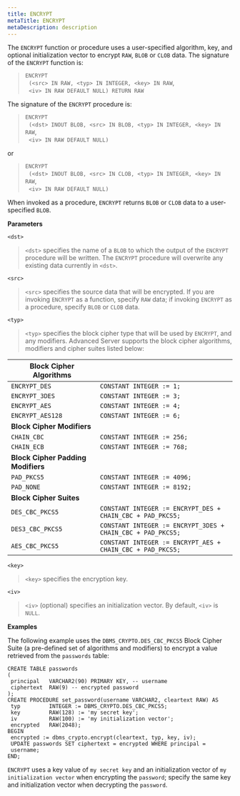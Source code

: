 ```yaml
---
title: ENCRYPT
metaTitle: ENCRYPT
metaDescription: description
---
```


The `ENCRYPT` function or procedure uses a user-specified algorithm,
key, and optional initialization vector to encrypt `RAW`, `BLOB` or
`CLOB` data. The signature of the `ENCRYPT` function is:

> `ENCRYPT`  
>   `(<src> IN RAW, <typ> IN INTEGER, <key> IN RAW`,  
>   `<iv> IN RAW DEFAULT NULL) RETURN RAW`

The signature of the `ENCRYPT` procedure is:

> `ENCRYPT`  
>   `(<dst> INOUT BLOB, <src> IN BLOB, <typ> IN INTEGER, <key> IN
> RAW`,  
>   `<iv> IN RAW DEFAULT NULL)`

or

> `ENCRYPT`  
>   `(<dst> INOUT BLOB, <src> IN CLOB, <typ> IN INTEGER, <key> IN
> RAW`,  
>   `<iv> IN RAW DEFAULT NULL)`

When invoked as a procedure, `ENCRYPT` returns `BLOB` or `CLOB` data to
a user-specified `BLOB`.

**Parameters**

`<dst>`

> `<dst>` specifies the name of a `BLOB` to which the output of the
> `ENCRYPT` procedure will be written. The `ENCRYPT` procedure will
> overwrite any existing data currently in `<dst>`.

`<src>`

> `<src>` specifies the source data that will be encrypted. If you are
> invoking `ENCRYPT` as a function, specify `RAW` data; if invoking
> `ENCRYPT` as a procedure, specify `BLOB` or `CLOB` data.

`<typ>`

> `<typ>` specifies the block cipher type that will be used by
> `ENCRYPT`, and any modifiers. Advanced Server supports the block
> cipher algorithms, modifiers and cipher suites listed below:

| **Block Cipher Algorithms**        |                                                             |
| ---------------------------------- | ----------------------------------------------------------- |
| `ENCRYPT_DES`                      | `CONSTANT INTEGER := 1;`                                    |
| `ENCRYPT_3DES`                     | `CONSTANT INTEGER := 3;`                                    |
| `ENCRYPT_AES`                      | `CONSTANT INTEGER := 4;`                                    |
| `ENCRYPT_AES128`                   | `CONSTANT INTEGER := 6;`                                    |
| **Block Cipher Modifiers**         |                                                             |
| `CHAIN_CBC`                        | `CONSTANT INTEGER := 256;`                                  |
| `CHAIN_ECB`                        | `CONSTANT INTEGER := 768;`                                  |
| **Block Cipher Padding Modifiers** |                                                             |
| `PAD_PKCS5`                        | `CONSTANT INTEGER := 4096;`                                 |
| `PAD_NONE`                         | `CONSTANT INTEGER := 8192;`                                 |
| **Block Cipher Suites**            |                                                             |
| `DES_CBC_PKCS5`                    | `CONSTANT INTEGER := ENCRYPT_DES + CHAIN_CBC + PAD_PKCS5;`  |
| `DES3_CBC_PKCS5`                   | `CONSTANT INTEGER := ENCRYPT_3DES + CHAIN_CBC + PAD_PKCS5;` |
| `AES_CBC_PKCS5`                    | `CONSTANT INTEGER := ENCRYPT_AES + CHAIN_CBC + PAD_PKCS5;`  |

`<key>`

> `<key>` specifies the encryption key.

`<iv>`

> `<iv>` (optional) specifies an initialization vector. By default,
> `<iv>` is `NULL`.

**Examples**

The following example uses the `DBMS_CRYPTO.DES_CBC_PKCS5` Block Cipher
Suite (a pre-defined set of algorithms and modifiers) to encrypt a value
retrieved from the `passwords` table:

``` text
CREATE TABLE passwords
(
 principal   VARCHAR2(90) PRIMARY KEY, -- username
 ciphertext  RAW(9) -- encrypted password
);
CREATE PROCEDURE set_password(username VARCHAR2, cleartext RAW) AS
 typ         INTEGER := DBMS_CRYPTO.DES_CBC_PKCS5;
 key         RAW(128) := 'my secret key';
 iv          RAW(100) := 'my initialization vector';
 encrypted   RAW(2048);
BEGIN
 encrypted := dbms_crypto.encrypt(cleartext, typ, key, iv);
 UPDATE passwords SET ciphertext = encrypted WHERE principal =
 username;
END;
```

`ENCRYPT` uses a key value of `my secret key` and an initialization
vector of `my initialization vector` when encrypting the `password`;
specify the same key and initialization vector when decrypting the
`password`.

